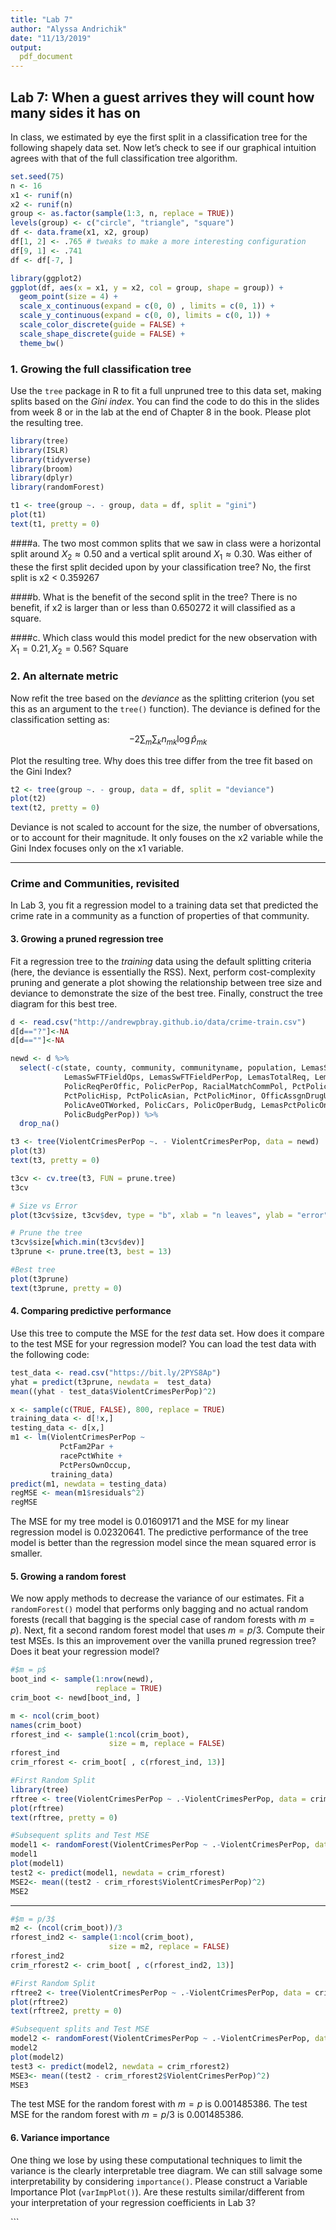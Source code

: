 ```yaml
---
title: "Lab 7"
author: "Alyssa Andrichik"
date: "11/13/2019"
output: 
  pdf_document
---
```


## Lab 7: When a guest arrives they will count how many sides it has on

In class, we estimated by eye the first split in a classification tree for the following shapely data set. Now let's check to see if our graphical intuition agrees with that of the full classification tree algorithm.

```r
set.seed(75)
n <- 16
x1 <- runif(n)
x2 <- runif(n)
group <- as.factor(sample(1:3, n, replace = TRUE))
levels(group) <- c("circle", "triangle", "square")
df <- data.frame(x1, x2, group)
df[1, 2] <- .765 # tweaks to make a more interesting configuration
df[9, 1] <- .741
df <- df[-7, ]

library(ggplot2)
ggplot(df, aes(x = x1, y = x2, col = group, shape = group)) +
  geom_point(size = 4) +
  scale_x_continuous(expand = c(0, 0) , limits = c(0, 1)) +
  scale_y_continuous(expand = c(0, 0), limits = c(0, 1)) +
  scale_color_discrete(guide = FALSE) +
  scale_shape_discrete(guide = FALSE) +
  theme_bw()
```

### 1. Growing the full classification tree

Use the `tree` package in R to fit a full unpruned tree to this data set, making splits based on the *Gini index*. You can find the code to do this in the slides from week 8 or in the lab at the end of Chapter 8 in the book. Please plot the resulting tree.

```r
library(tree)
library(ISLR)
library(tidyverse)
library(broom)
library(dplyr)
library(randomForest)
```
```r
t1 <- tree(group ~. - group, data = df, split = "gini")
plot(t1)
text(t1, pretty = 0)
```

####a. The two most common splits that we saw in class were a horizontal split around $X_2 \approx 0.50$ and a vertical split around $X_1 \approx 0.30$. Was either of these the first split decided upon by your classification tree?
No, the first split is x2 < 0.359267

####b. What is the benefit of the second split in the tree?
There is no benefit, if x2 is larger than or less than 0.650272 it will classified as a square.

####c. Which class would this model predict for the new observation with $X_1 = 0.21, X_2 = 0.56$?
Square

### 2. An alternate metric

Now refit the tree based on the *deviance* as the splitting criterion (you set this as an argument to the `tree()` function). The deviance is defined for the classification setting as:

$$ -2 \sum_m \sum_k n_{mk} \log \hat{p}_{mk}$$

Plot the resulting tree. Why does this tree differ from the tree fit based on the Gini Index?
```r
t2 <- tree(group ~. - group, data = df, split = "deviance")
plot(t2)
text(t2, pretty = 0)
```
Deviance is not scaled to account for the size, the number of obversations, or to account for their magnitude. It only fouses on the x2 variable while the Gini Index focuses only on the x1 variable.

* * *

### Crime and Communities, revisited

In Lab 3, you fit a regression model to a training data set that predicted the crime rate in a community as a function of properties of that community.

#### 3. Growing a pruned regression tree
Fit a regression tree to the *training* data using the default splitting criteria (here, the deviance is essentially the RSS). Next, perform cost-complexity pruning and generate a plot showing the relationship between tree size and deviance to demonstrate the size of the best tree. Finally, construct the tree diagram for this best tree.
```r
d <- read.csv("http://andrewpbray.github.io/data/crime-train.csv")
d[d=="?"]<-NA
d[d==""]<-NA

newd <- d %>%
  select(-c(state, county, community, communityname, population, LemasSwornFT, LemasSwFTPerPop, 
            LemasSwFTFieldOps, LemasSwFTFieldPerPop, LemasTotalReq, LemasTotReqPerPop,
            PolicReqPerOffic, PolicPerPop, RacialMatchCommPol, PctPolicWhite, PctPolicBlack,
            PctPolicHisp, PctPolicAsian, PctPolicMinor, OfficAssgnDrugUnits, NumKindsDrugsSeiz,
            PolicAveOTWorked, PolicCars, PolicOperBudg, LemasPctPolicOnPatr, LemasGangUnitDeploy,
            PolicBudgPerPop)) %>%
  drop_na()
```
```r
t3 <- tree(ViolentCrimesPerPop ~. - ViolentCrimesPerPop, data = newd)
plot(t3)
text(t3, pretty = 0)
```
```r
t3cv <- cv.tree(t3, FUN = prune.tree)
t3cv
```
```r
# Size vs Error
plot(t3cv$size, t3cv$dev, type = "b", xlab = "n leaves", ylab = "error", cex=.75)
```
```r
# Prune the tree
t3cv$size[which.min(t3cv$dev)]
t3prune <- prune.tree(t3, best = 13)
```
```r
#Best tree
plot(t3prune)
text(t3prune, pretty = 0)
```

#### 4. Comparing predictive performance
Use this tree to compute the MSE for the *test* data set. How does it compare to the test MSE for your regression model? You can load the test data with the following code:

```r
test_data <- read.csv("https://bit.ly/2PYS8Ap")
yhat = predict(t3prune, newdata =  test_data)
mean((yhat - test_data$ViolentCrimesPerPop)^2)
```
```r
x <- sample(c(TRUE, FALSE), 800, replace = TRUE)
training_data <- d[!x,]
testing_data <- d[x,] 
m1 <- lm(ViolentCrimesPerPop ~ 
           PctFam2Par + 
           racePctWhite + 
           PctPersOwnOccup, 
         training_data)
predict(m1, newdata = testing_data)
regMSE <- mean(m1$residuals^2)
regMSE
```
The MSE for my tree model is 0.01609171 and the MSE for my linear regression model is 0.02320641. The predictive performance of the tree model is better than the regression model since the mean squared error is smaller. 

#### 5. Growing a random forest
We now apply methods to decrease the variance of our estimates. Fit a `randomForest()` model that performs only bagging and no actual random forests (recall that bagging is the special case of random forests with $m = p$). Next, fit a second random forest model that uses $m = p/3$. Compute their test MSEs. Is this an improvement over the vanilla pruned regression tree? Does it beat your regression model?

```r
#$m = p$
boot_ind <- sample(1:nrow(newd), 
                   replace = TRUE)
crim_boot <- newd[boot_ind, ]

m <- ncol(crim_boot)
names(crim_boot)
rforest_ind <- sample(1:ncol(crim_boot),
                      size = m, replace = FALSE)
rforest_ind
crim_rforest <- crim_boot[ , c(rforest_ind, 13)]
```
```r
#First Random Split
library(tree)
rftree <- tree(ViolentCrimesPerPop ~ .-ViolentCrimesPerPop, data = crim_rforest)
plot(rftree)
text(rftree, pretty = 0)
```
```r
#Subsequent splits and Test MSE
model1 <- randomForest(ViolentCrimesPerPop ~ .-ViolentCrimesPerPop, data = crim_rforest, importance = TRUE)
model1
plot(model1)
test2 <- predict(model1, newdata = crim_rforest)
MSE2<- mean((test2 - crim_rforest$ViolentCrimesPerPop)^2)
MSE2
```
---
```r
#$m = p/3$
m2 <- (ncol(crim_boot))/3
rforest_ind2 <- sample(1:ncol(crim_boot),
                      size = m2, replace = FALSE)
rforest_ind2
crim_rforest2 <- crim_boot[ , c(rforest_ind2, 13)]
```
```r
#First Random Split
rftree2 <- tree(ViolentCrimesPerPop ~ .-ViolentCrimesPerPop, data = crim_rforest2)
plot(rftree2)
text(rftree2, pretty = 0)
```
```r
#Subsequent splits and Test MSE
model2 <- randomForest(ViolentCrimesPerPop ~ .-ViolentCrimesPerPop, data = crim_rforest2, importance = TRUE)
model2
plot(model2)
test3 <- predict(model2, newdata = crim_rforest2)
MSE3<- mean((test2 - crim_rforest2$ViolentCrimesPerPop)^2)
MSE3
```
The test MSE for the random forest with $m = p$ is 0.001485386. The test MSE for the random forest with $m = p/3$ is 0.001485386.

#### 6. Variance importance
One thing we lose by using these computational techniques to limit the variance is the clearly interpretable tree diagram. We can still salvage some interpretability by considering `importance()`. Please construct a Variable Importance Plot (`varImpPlot()`). Are these restults similar/different from your interpretation of your regression coefficients in Lab 3?

```